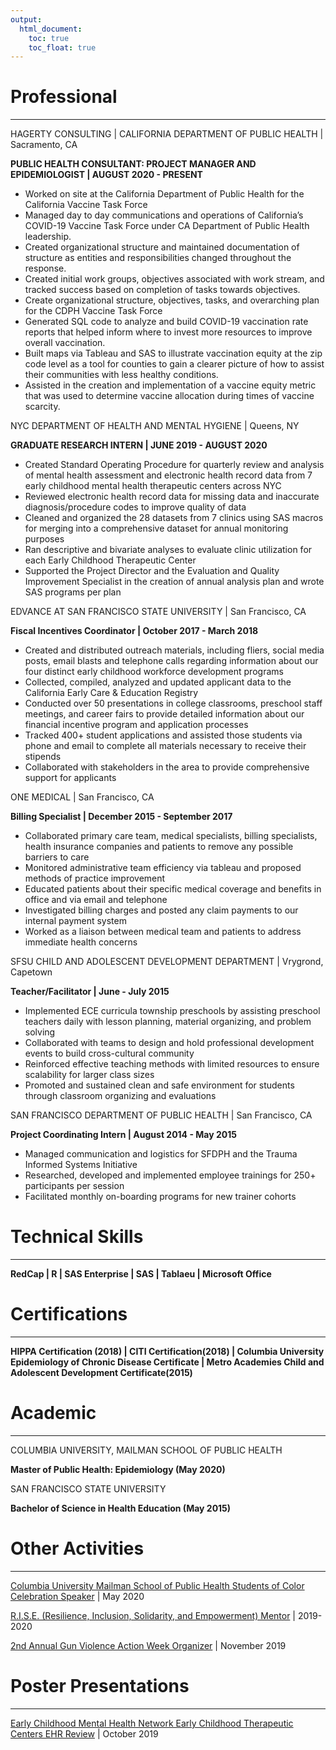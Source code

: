 ```yaml
---
output:
  html_document:
    toc: true
    toc_float: true
---
```


# Professional

---


HAGERTY CONSULTING | CALIFORNIA DEPARTMENT OF PUBLIC HEALTH | Sacramento, CA

**PUBLIC HEALTH CONSULTANT: PROJECT MANAGER AND EPIDEMIOLOGIST | AUGUST 2020 - PRESENT** 

*	Worked on site at the California Department of Public Health for the California Vaccine Task Force 
*	Managed day to day communications and operations of California’s COVID-19 Vaccine Task Force under CA Department of Public Health leadership.
* Created organizational structure and maintained documentation of structure as entities and responsibilities changed throughout the response.
*	Created initial work groups, objectives associated with work stream, and tracked success based on completion of tasks towards objectives. 
*	Create organizational structure, objectives, tasks, and overarching plan for the CDPH Vaccine Task Force  
* Generated SQL code to analyze and build COVID-19 vaccination rate reports that helped inform where to invest more resources to improve overall vaccination.
*	Built maps via Tableau and SAS to illustrate vaccination equity at the zip code level as a tool for counties to gain a clearer picture of how to assist their communities with less healthy conditions.
*	Assisted in the creation and implementation of a vaccine equity metric that was used to determine vaccine allocation during times of vaccine scarcity.


NYC DEPARTMENT OF HEALTH AND MENTAL HYGIENE | Queens, NY

**GRADUATE RESEARCH INTERN | JUNE 2019 - AUGUST 2020**

*	Created Standard Operating Procedure for quarterly review and analysis of mental health assessment and electronic health record data from 7 early childhood mental health therapeutic centers across NYC
* Reviewed electronic health record data for missing data and inaccurate diagnosis/procedure codes to improve quality of data
*	Cleaned and organized the 28 datasets from 7 clinics using SAS macros for merging into a comprehensive  dataset for annual monitoring purposes 
*	Ran descriptive and bivariate analyses to evaluate clinic utilization for each Early Childhood Therapeutic Center
*	Supported the Project Director and the Evaluation and Quality Improvement Specialist in the creation of annual analysis plan and wrote SAS programs per plan

EDVANCE AT SAN FRANCISCO STATE UNIVERSITY | San Francisco, CA

**Fiscal Incentives Coordinator | October 2017 - March 2018**

*	Created and distributed outreach materials, including fliers, social media posts, email blasts and telephone calls regarding information about our four distinct early childhood workforce development programs 
*	Collected, compiled, analyzed and updated applicant data to the California Early Care & Education Registry
*	Conducted over 50 presentations in college classrooms, preschool staff meetings, and career fairs to provide detailed information about our financial incentive program and application processes
*	Tracked 400+ student applications and assisted those students via phone and email to complete all materials necessary to receive their stipends
*	Collaborated with stakeholders in the area to provide comprehensive support for applicants 


ONE MEDICAL | San Francisco, CA

**Billing Specialist | December 2015 - September 2017**

*	Collaborated primary care team, medical specialists, billing specialists, health insurance companies and patients to remove any possible barriers to care
*	Monitored  administrative team efficiency via tableau and proposed methods of practice improvement
*	Educated patients about their specific medical coverage and benefits in office and via email and telephone
*	Investigated billing charges and posted any claim payments to our internal payment system
*	Worked as a liaison between medical team and patients to address immediate health concerns 


SFSU CHILD AND ADOLESCENT DEVELOPMENT DEPARTMENT | Vrygrond, Capetown 

**Teacher/Facilitator | June - July 2015**

*	Implemented ECE curricula township preschools by assisting preschool teachers daily with lesson planning, material organizing, and problem solving
*	Collaborated with teams to design and hold professional development events to build cross-cultural community
*	Reinforced effective teaching methods with limited resources to ensure scalability for larger class sizes
*	Promoted and sustained clean and safe environment for students through classroom organizing and evaluations
	
SAN FRANCISCO DEPARTMENT OF PUBLIC HEALTH	| San Francisco, CA

**Project Coordinating Intern | August 2014 - May 2015**

*	Managed communication and logistics for SFDPH and the Trauma Informed Systems Initiative 
*	Researched, developed and implemented employee trainings for 250+ participants per session
*	Facilitated monthly on-boarding programs for new trainer cohorts

# Technical Skills

---


**RedCap | R | SAS Enterprise | SAS | Tablaeu | Microsoft Office**

# Certifications

---


**HIPPA Certification (2018) | CITI Certification(2018) | Columbia University Epidemiology of Chronic Disease Certificate | Metro Academies Child and Adolescent Development Certificate(2015)**

# Academic

---

COLUMBIA UNIVERSITY, MAILMAN SCHOOL OF PUBLIC HEALTH

**Master of Public Health: Epidemiology (May 2020)**  

SAN FRANCISCO STATE UNIVERSITY 

**Bachelor of Science in Health Education (May 2015)** 

# Other Activities 

---

[Columbia University Mailman School of Public Health Students of Color Celebration Speaker](Presentation.html) | May 2020

[R.I.S.E. (Resilience, Inclusion, Solidarity, and Empowerment) Mentor](https://www.publichealth.columbia.edu/research/office-diversity-culture-and-inclusion/rise-peer-mentor-program) | 2019-2020

[2nd Annual Gun Violence Action Week Organizer](Action_week.html)  | November 2019 

# Poster Presentations

---

[Early Childhood Mental Health Network Early Childhood Therapeutic Centers EHR Review](Poster.html) | October 2019
